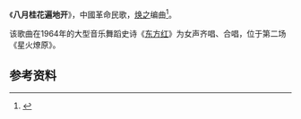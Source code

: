 {{Otheruses|subject=歌曲《八月桂花遍地开》|dis=s}}
《'''八月桂花遍地开'''》，中國革命民歌，[[李煥之|焕之]]编曲<ref name="wyzxsx.com">{{Cite web|url=http://www.wyzxsx.com/Article/Class12/200902/69889.html|title=大型音乐舞蹈史诗《东方红》歌词和朗诵词|accessdate=2011-05-08|date=2009-02-14|format=|publisher=乌有之乡|language=zh-hans|deadurl=yes|archiveurl=https://web.archive.org/web/20090903035839/http://www.wyzxsx.com/Article/Class12/200902/69889.html|archivedate=2009-09-03}}</ref>。

该歌曲在1964年的大型音乐舞蹈史诗《[[东方红_(音乐舞蹈史诗)|东方红]]》为女声齐唱、合唱，位于第二场《星火燎原》。

== 参考资料 ==
<references />

{{song-stub}}
{{大型音乐舞蹈史诗《东方红》歌曲|cat|B}}
{{放歌九十年|cat|B}}